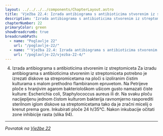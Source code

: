 ```yaml
---
layout: ../../../../components/ChapterLayout.astro
title: 'Vježba 22.4: Izrada antibiograma s antibioticima stvorenim iz streptomiceta'
description: 'Izrada antibiograma s antibioticima stvorenim iz streptomiceta'
chapterNumber: 22
primaryColor: green
showBreadcrumb: true
breadcrumbPath:
  - name: "Poglavlje 22"
    url: "/poglavlje-22/"
  - name: "'Vježba 22.4: Izrada antibiograma s antibioticima stvorenim iz streptomiceta'"
    url: "/poglavlje-22/vjezba-22-4/"
---
```



4. Izrada antibiograma s antibioticima stvorenim iz streptomiceta
Za izradu antibiograma s antibioticima stvorenim iz streptomiceta potrebno 
 je izrezati diskove sa strepromicetama na ploči s izoliranim čistim 
 kulturama s malom prethodno flambiranom epruvetom. Na Petrijeve 
 ploče s hranjivim agarom bakteriološkom ušicom gusto namazati čiste 
kulture: Escherichia coli, Staphylococcus aureus ili dr. Na svaku ploču
nacijepljenu jednom čistom kulturom bakterija ravnomjerno rasporediti
sterilnom iglom diskove sa streptomicetama tako da je zračni micelij
o krenut prema gore. Inkubirati ploče 24 h/35°C. Nakon inkubacije očitati
zone inhibicije rasta (slika 94).

---

*Povratak na [Vježbe 22](/poglavlje-22/vjezba-22)*


